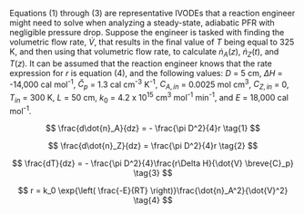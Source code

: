 
Equations (1) through (3) are representative IVODEs that a reaction engineer might need to solve when analyzing a steady-state, adiabatic PFR with negligible pressure drop. Suppose the engineer is tasked with finding the volumetric flow rate, $\dot{V}$, that results in the final value of $T$ being equal to 325 K, and then using that volumetric flow rate, to calculate $\dot{n}_A\left(z\right)$, $\dot{n}_Z\left(t\right)$, and $T\left(z\right)$. It can be assumed that the reaction engineer knows that the rate expression for $r$ is equation (4), and the following values: $D$ = 5 cm, $\Delta H$ = -14,000 cal mol^-1^, $\breve{C}_p$ = 1.3 cal cm^-3^ K^-1^, $C_{A,in}$ = 0.0025 mol cm^3^, $C_{Z,in}$ = 0, $T_{in}$ = 300 K, $L$ = 50 cm, $k_0$ = 4.2 x 10^15^ cm^3^ mol^-1^ min^-1^, and $E$ = 18,000 cal mol^-1^.

$$
\frac{d\dot{n}_A}{dz} = - \frac{\pi D^2}{4}r \tag{1}
$$

$$
\frac{d\dot{n}_Z}{dz} =  \frac{\pi D^2}{4}r \tag{2}
$$

$$
\frac{dT}{dz} = - \frac{\pi D^2}{4}\frac{r\Delta H}{\dot{V} \breve{C}_p} \tag{3}
$$

$$
r = k_0 \exp{\left( \frac{-E}{RT} \right)}\frac{\dot{n}_A^2}{\dot{V}^2} \tag{4}
$$
